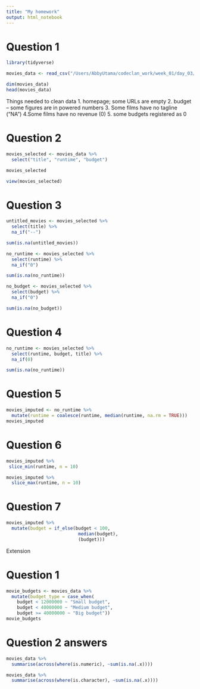 ```yaml
---
title: "My homework"
output: html_notebook
---
```

# Question 1

```r
library(tidyverse)
```


```r
movies_data <- read_csv("/Users/AbbyUtama/codeclan_work/week_01/day_03/5_homework_cleaning_data/data/movies.csv")
```
```r
dim(movies_data)
head(movies_data)
```
Things needed to clean data 
1. homepage; some URLs are empty
2. budget -- some figures are in powered numbers
3. Some films have no tagline ("NA")
4.Some films have no revenue (0)
5. some budgets registered as 0

# Question 2

```r
movies_selected <- movies_data %>% 
  select("title", "runtime", "budget")

movies_selected
```
```r
view(movies_selected)
```

# Question 3

```r
untitled_movies <- movies_selected %>% 
  select(title) %>% 
  na_if("--")

sum(is.na(untitled_movies))
```

```r
no_runtime <- movies_selected %>% 
  select(runtime) %>% 
  na_if("0")

sum(is.na(no_runtime))
```


```r
no_budget <- movies_selected %>% 
  select(budget) %>% 
  na_if("0")

sum(is.na(no_budget))
```

# Question 4

```r
no_runtime <- movies_selected %>% 
  select(runtime, budget, title) %>% 
  na_if(0)

sum(is.na(no_runtime))
```

# Question 5

```r
movies_imputed <- no_runtime %>% 
  mutate(runtime = coalesce(runtime, median(runtime, na.rm = TRUE)))
movies_imputed
```
# Question 6

```r
movies_imputed %>% 
 slice_min(runtime, n = 10)
```
```r
movies_imputed %>% 
  slice_max(runtime, n = 10)
```

# Question 7

```r
movies_imputed %>% 
  mutate(budget = if_else(budget < 100,
                           median(budget),
                           (budget)))
```
Extension

# Question 1

```r
movie_budgets <- movies_data %>% 
  mutate(budget_type = case_when(
    budget < 12000000 ~ "Small budget",
    budget < 40000000 ~ "Medium budget",
    budget >= 40000000 ~ "Big budget"))
movie_budgets
```
# Question 2 answers

```r
movies_data %>%
  summarise(across(where(is.numeric), ~sum(is.na(.x))))

movies_data %>%
  summarise(across(where(is.character), ~sum(is.na(.x))))
```


